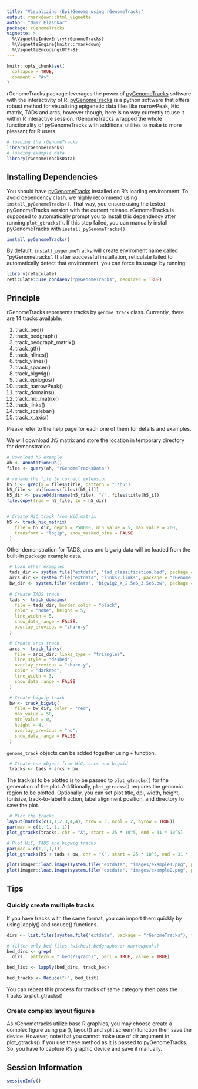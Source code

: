 ```yaml
---
title: "Visualizing (Epi)Genome using rGenomeTracks"
output: rmarkdown::html_vignette
author: "Omar Elashkar"
package: rGenomeTracks
vignette: >
  %\VignetteIndexEntry{rGenomeTracks}
  %\VignetteEngine{knitr::rmarkdown}
  %\VignetteEncoding{UTF-8}
---
```


```r
knitr::opts_chunk$set(
  collapse = TRUE,
  comment = "#>"
)
```
rGenomeTracks package leverages the power of [pyGenomeTracks](https://github.com/deeptools/pyGenomeTracks) software
with the interactivity of R.
[pyGenomeTracks](https://github.com/deeptools/pyGenomeTracks) is a python software
that offers robust method for visualizing
epigenetic data files like narrowPeak, Hic matrix, TADs and arcs, however though,
here is no way currently to use it within R interactive session.
rGenomeTracks wrapped the whole functionality of pyGenomeTracks with additional utilites
to make to more pleasant for R users.

```r
# loading the rGenomeTracks
library(rGenomeTracks)
# loading example data
library(rGenomeTracksData)
```


## Installing Dependencies
You should have [pyGenomeTracks](https://github.com/deeptools/pyGenomeTracks) installed on R's loading environment. 
To avoid dependency clash, we highly recommend using `install_pyGenomeTracks()`. That way, you ensure using the tested pyGenomeTracks version with the current release.  rGenomeTracks is supposed to automatically prompt you to install this dependency after running `plot_gtracks()`. If this step failed, you can manually install pyGenomeTracks with `install_pyGenomeTracks()`. 


```r
install_pyGenomeTracks()
```
By default, `install_pygenomeTracks` will create enviroment name called "pyGenometracks". If after successful installation, reticulate failed to automatically detect that environment, you can force its usage by running:

```r
library(reticulate)
reticulate::use_condaenv("pyGenomeTracks", required = TRUE)
```

## Principle
rGenomeTracks represents tracks by `genome_track` class. Currently, there are 14 tracks available:

1. track_bed()
2. track_bedgraph()
3. track_bedgraph_matrix()
4. track_gtf()
5. track_hlines()
6. track_vlines()
7. track_spacer()
8. track_bigwig()
9. track_epilogos()
10. track_narrowPeak()
11. track_domains()
12. track_hic_matrix()
13. track_links()
14. track_scalebar()
15. track_x_axis()

Please refer to the help page for each one of them for details and examples.

We will download .h5 matrix and store the location in temporary directory for demonstration.
```r
# Download h5 example
ah <- AnnotationHub()
files <- query(ah, "rGenomeTracksData")

# rename the file to correct extension
h5_i <- grep(x = files$title, pattern = ".*h5")
h5_file <- ah[[names(files)[h5_i]]]
h5_dir <- paste0(dirname(h5_file), "/", files$title[h5_i])
file.copy(from = h5_file, to = h5_dir)


# Create HiC track from HiC matrix
h5 <- track_hic_matrix(
   file = h5_dir, depth = 250000, min_value = 5, max_value = 200,
   transform = "log1p", show_masked_bins = FALSE
 )

```

Other demonstration for TADS, arcs and bigwig data will be loaded from the built-in package example data.

```r
 # Load other examples
 tads_dir <- system.file("extdata", "tad_classification.bed", package = "rGenomeTracks")
 arcs_dir <- system.file("extdata", "links2.links", package = "rGenomeTracks")
 bw_dir <- system.file("extdata", "bigwig2_X_2.5e6_3.5e6.bw", package = "rGenomeTracks")
 
 # Create TADS track
 tads <- track_domains(
   file = tads_dir, border_color = "black",
   color = "none", height = 5,
   line_width = 5,
   show_data_range = FALSE,
   overlay_previous = "share-y"
 )

 # Create arcs track
 arcs <- track_links(
   file = arcs_dir, links_type = "triangles",
   line_style = "dashed",
   overlay_previous = "share-y",
   color = "darkred",
   line_width = 3,
   show_data_range = FALSE
 )

 # Create bigwig track
 bw <- track_bigwig(
   file = bw_dir, color = "red",
   max_value = 50,
   min_value = 0,
   height = 4,
   overlay_previous = "no",
   show_data_range = FALSE
 )

```



`genome_track` objects can be added together using `+` function. 
 
```r
 # Create one object from HiC, arcs and bigwid
 tracks <- tads + arcs + bw
```


The track(s) to be plotted is to be passed to `plot_gtracks()` for the generation of the plot.
Additionally, `plot_gtracks()` requires the genomic region to be plotted. Optionally, you can set plot title, dpi, width, height, fontsize, track-to-label fraction, label alignment position, and directory to save the plot.
 
```r
 # Plot the tracks
layout(matrix(c(1,1,2,3,4,4), nrow = 3, ncol = 2, byrow = TRUE))
par(mar = c(1, 1, 1, 1)) 
plot_gtracks(tracks, chr = "X", start = 25 * 10^5, end = 31 * 10^5)

# Plot HiC, TADS and bigwig tracks
par(mar = c(1,1,1,1))
plot_gtracks(h5 + tads + bw, chr = "X", start = 25 * 10^5, end = 31 * 10^5)
```

```r
plot(imager::load.image(system.file("extdata", "images/example1.png", package = "rGenomeTracks")), axes = FALSE)
plot(imager::load.image(system.file("extdata", "images/example2.png", package = "rGenomeTracks")), axes = FALSE)
```

## Tips 
### Quickly create multiple tracks 
If you have tracks with the same format, you can import them quickly by using lapply() and reduce() functions. 
```r
dirs <- list.files(system.file("extdata", package = "rGenomeTracks"), full.names = TRUE)

# filter only bed files (without bedgraphs or narrowpeaks)
bed_dirs <- grep(
  dirs,  pattern = ".bed(?!graph)", perl = TRUE, value = TRUE)

bed_list <- lapply(bed_dirs, track_bed)

bed_tracks <- Reduce("+", bed_list)
```
You can repeat this process for tracks of same category then pass the tracks to plot_gtracks()

### Create complex layout figures 
As rGenometracks utilize base R graphics, you may choose create a complex figure using par(), layout() and split.screen() function 
then save the device. However, note that you cannot make use of dir argument in plot_gtracks() 
if you use these method as it is passed to pyGenomeTracks. So, you have to capture R's graphic device and save it manually.



## Session Information 
```r
sessionInfo()
```
